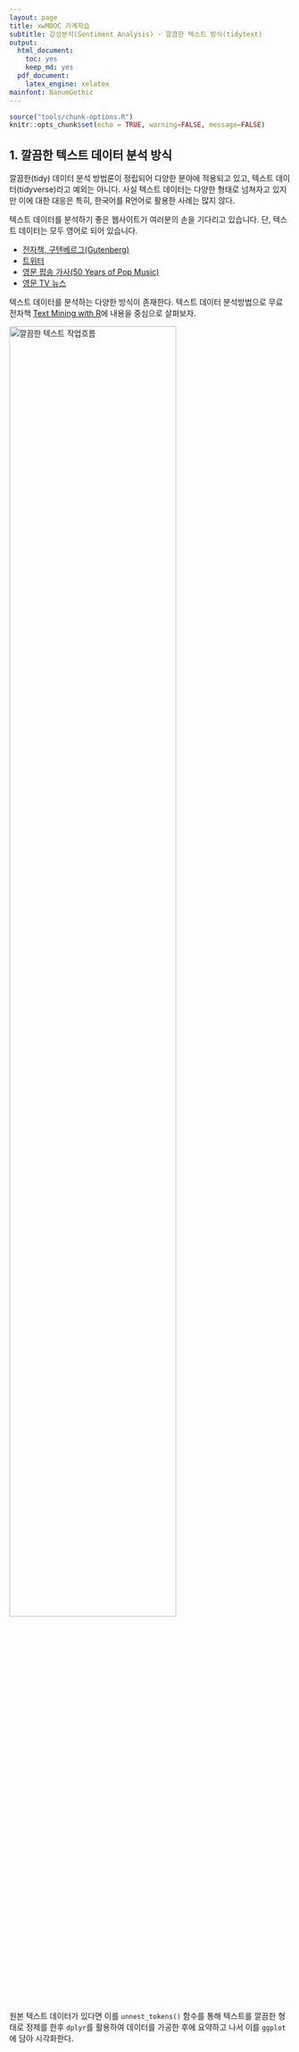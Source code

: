 ```yaml
---
layout: page
title: xwMOOC 기계학습
subtitle: 감성분석(Sentiment Analysis) - 깔끔한 텍스트 방식(tidytext)
output:
  html_document: 
    toc: yes
    keep_md: yes
  pdf_document:
    latex_engine: xelatex
mainfont: NanumGothic
---
```

 
``` r
source("tools/chunk-options.R")
knitr::opts_chunk$set(echo = TRUE, warning=FALSE, message=FALSE)

```

## 1. 깔끔한 텍스트 데이터 분석 방식 {#tidytext}

깔끔한(tidy) 데이터 분석 방법론이 정립되어 다양한 분야에 적용되고 있고,
텍스트 데이터(tidyverse)라고 예외는 아니다. 
사실 텍스트 데이터는 다양한 형태로 넘쳐자고 있지만 이에 대한 대응은 
특히, 한국어를 R언어로 활용한 사례는 많지 않다. 

텍스트 데이터를 분석하기 좋은 웹사이트가 여러분의 손을 기다리고 있습니다. 
단, 텍스트 데이터는 모두 영어로 되어 있습니다.

- [전자책, 구텐베르그(Gutenberg)](https://www.gutenberg.org/)
- [트위터](http://www.rdatamining.com/docs/twitter-analysis-with-r)
- [영문 팝송 가사(50 Years of Pop Music)](https://github.com/walkerkq/musiclyrics)
- [영문 TV 뉴스](http://television.gdeltproject.org/cgi-bin/iatv_ftxtsearch/iatv_ftxtsearch)

텍스트 데이터를 분석하는 다양한 방식이 존재한다. 텍스트 데이터 분석방법으로 
무료 전자책 [Text Mining with R](http://tidytextmining.com/)에 내용을 중심으로 살펴보자.


<img src="fig/tidy_text_workflow.png" alt="깔끔한 텍스트 작업흐름" width="77%" />

원본 텍스트 데이터가 있다면 이를 `unnest_tokens()` 함수를 통해 텍스트를 깔끔한 형태로 정제를 한후 
`dplyr`를 활용하여 데이터를 가공한 후에 요약하고 나서 이를 `ggplot`에 담아 시각화한다.

 